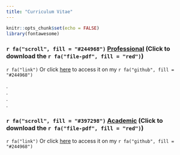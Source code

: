 ```yaml
---
title: "Curriculum Vitae"
---
```


```r
knitr::opts_chunk$set(echo = FALSE)
library(fontawesome)
```




###  `r fa("scroll", fill = "#244968")` [Professional](https://github.com/souzayuri/cv/raw/1df68a54abc8d9b7e14bd78474ff2781fe325687/cv-yuri-souza.pdf) (Click to download the `r fa("file-pdf", fill = "red")`)

`r fa("link")` Or click [here](https://github.com/souzayuri/cv/blob/main/cv-yuri-souza.pdf) to access it on my `r fa("github", fill = "#244968")` 

.        
.        
.           
.  

###  `r fa("scroll", fill = "#397298")` [Academic](https://github.com/souzayuri/cv/raw/1df68a54abc8d9b7e14bd78474ff2781fe325687/YuriSSouza_cv_09-29-2022.pdf) (Click to download the `r fa("file-pdf", fill = "red")`)

`r fa("link")` Or click [here](https://github.com/souzayuri/cv/blob/main/YuriSSouza_cv_09-21-2022.pdf) to access it on my `r fa("github", fill = "#244968")` 

 